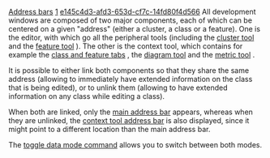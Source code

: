 [[Property:title|Address bars]]
[[Property:weight|1]]
[[Property:uuid|e145c4d3-afd3-653d-cf7c-14fd80f4d566]]
All development windows are composed of two major components, each of which can be centered on a given "address" (either a cluster, a class or a feature). One is the editor, with which go all the peripheral tools (including the [[Cluster tool|cluster tool]]  and the [[Feature tool|feature tool]] ). The other is the context tool, which contains for example the [[Formatters: Introduction|class and feature tabs]] , the [[Diagram tool|diagram tool]]  and the [[Metrics tool|metric tool]] . 

It is possible to either link both components so that they share the same address (allowing to immediately have extended information on the class that is being edited), or to unlink them (allowing to have extended information on any class while editing a class).

When both are linked, only the [[Main address bar|main address bar]]  appears, whereas when they are unlinked, the [[Context tool address bar|context tool address bar]]  is also displayed, since it might point to a different location than the main address bar. 

The [[Change data share mode|toggle data mode command]]  allows you to switch between both modes. 

{{seealso|<br/>
[[Development Window Preferences|Change the default data sharing]]  }}




